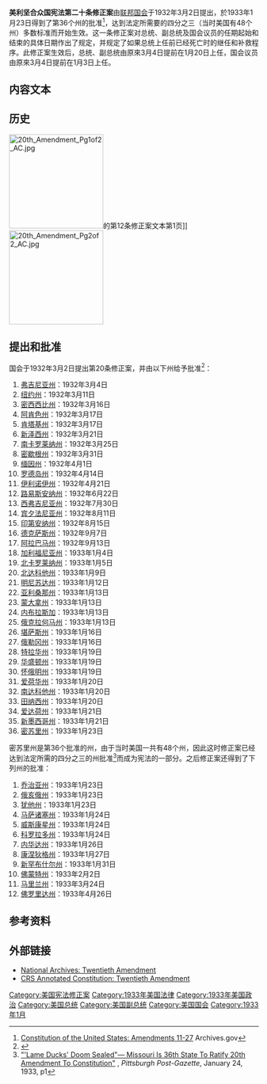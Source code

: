 {{noteTA
|G1=USState
}}
{{US Constitution article series}}

'''美利坚合众国宪法第二十条修正案'''由[[联邦国会|联邦国会]]于1932年3月2日提出，於1933年1月23日得到了第36个州的批准<ref>[http://www.archives.gov/exhibits/charters/constitution_amendments_11-27.html Constitution of the United States: Amendments 11-27] {{Wayback|url=http://www.archives.gov/exhibits/charters/constitution_amendments_11-27.html |date=20161009201001 }} Archives.gov</ref>，达到法定所需要的四分之三（当时美国有48个州）多数标准而开始生效。这一条修正案对总统、副总统及国会议员的任期起始和结束的具体日期作出了规定，并规定了如果总统上任前已经死亡时的继任和补救程序。此修正案生效后，总统、副总统由原來3月4日提前在1月20日上任，国会议员由原來3月4日提前在1月3日上任。

==内容文本==
{{quote|'''Section 1.''' The terms of the President and Vice President shall end at noon on the 20th day of January, and the terms of Senators and Representatives at noon on the 3d <!-- '3d' is the spelling used in the amendment text; please do not change it to read '3rd'--> day of January, of the years in which such terms would have ended if this article had not been ratified; and the terms of their successors shall then begin.
*译文：第一款　总统和副总统的任期应在本条未获批准前原定任期届满之年的1月20日正午结束，参议员和众议员的任期在本条未获批准前原定任期届满之年的1月3日正午结束，他们继任人的任期在同时开始。
'''Section 2.''' The Congress shall assemble at least once in every year, and such meeting shall begin at noon on the 3d <!-- '3d' is the spelling used in the amendment text; please do not change it to read '3rd'--> day of January, unless they shall by law appoint a different day.
*译文：第二款　国会每年至少应开会一次，除国会以法律另订日期外，此会议在1月3日正午开始。
'''Section 3.''' If, at the time fixed for the beginning of the term of the President, the President elect shall have died, the Vice President elect shall become President. If a President shall not have been chosen before the time fixed for the beginning of his term, or if the President elect shall have failed to qualify, then the Vice President elect shall act as President until a President shall have qualified; and the Congress may by law provide for the case wherein neither a President elect nor a Vice President elect shall have qualified, declaring who shall then act as President, or the manner in which one who is to act shall be selected, and such person shall act accordingly until a President or Vice President shall have qualified.
*译文：第三款　如当选总统在规定总统任期开始的时间已经死亡，当选副总统应成为总统。如在规定总统任期开始的时间以前，总统尚未选出，或当选总统不合乎资格，则当选副总统应代理总统直到一名总统已合乎资格时为止。在当选总统和当选副总统都不合乎资格时，国会得以法律规定代理总统之人，或宣布选出代理总统的办法。此人应代理总统直到一名总统或副总统合乎资格时为止。
'''Section 4.''' The Congress may by law provide for the case of the death of any of the persons from whom the House of Representatives may choose a President whenever the right of choice shall have devolved upon them, and for the case of the death of any of the persons from whom the Senate may choose a Vice President whenever the right of choice shall have devolved upon them.
*译文：第四款　国会得以法律对以下情况作出规定：在选举总统的权利转移到众议院时，而可被该院选为总统的人中有人死亡；在选举副总统的权利转移到参议院时，而可被该院选为副总统的人中有人死亡。
'''Section 5.''' Sections 1 and 2 shall take effect on the 15th day of October following the ratification of this article.
*译文：第五款　第一款和第二款应在本条批准后的10月15日生效。
'''Section 6.''' This article shall be inoperative unless it shall have been ratified as an amendment to the Constitution by the legislatures of three-fourths of the several States within seven years from the date of its submission.
*译文：第六款　本条除非在其提交各州之日起7年以内，由四分之三州议会批准为宪法修正案，不得发生效力<ref>{{cite book |title=美国宪政历程：影响美国的25个司法大案 |author1=任东来 |author2=陈伟 |author3=白雪峰 |author4=Charles J. McClain |author5=Laurene Wu McClain |publisher=中国法制出版社 |isbn=7-80182-138-6 |page=577|date=2004年1月}}</ref><ref>{{cite book |author=李道揆 |title=美国政府和政治（下册） |publisher=商务印书馆 |year=1999 |pages=775-799}}</ref>。}}

==历史==
[[Image:20th_Amendment_Pg1of2_AC.jpg|190px]]的第12条修正案文本第1页]]
[[Image:20th_Amendment_Pg2of2_AC.jpg|190px]]

==提出和批准==
国会于1932年3月2日提出第20条修正案，并由以下州给予批准<ref>{{cite web|url=http://www.usconstitution.net/constamrat.html|title=Ratification of Constitutional Amendments|last=Mount|first=Steve|date=January 2007|access-date=2013-03-30|archive-date=2013-01-21|archive-url=https://www.webcitation.org/6Dpco4kXa?url=http://www.usconstitution.net/constamrat.html|dead-url=no}}</ref>：
# [[弗吉尼亚州|弗吉尼亚州]]：1932年3月4日
# [[纽约州|纽约州]]：1932年3月11日
# [[密西西比州|密西西比州]]：1932年3月16日
# [[阿肯色州|阿肯色州]]：1932年3月17日
# [[肯塔基州|肯塔基州]]：1932年3月17日
# [[新泽西州|新泽西州]]：1932年3月21日
# [[南卡罗莱纳州|南卡罗莱纳州]]：1932年3月25日
# [[密歇根州|密歇根州]]：1932年3月31日
# [[缅因州|缅因州]]：1932年4月1日
# [[罗德岛州|罗德岛州]]：1932年4月14日
# [[伊利诺伊州|伊利诺伊州]]：1932年4月21日
# [[路易斯安纳州|路易斯安纳州]]：1932年6月22日
# [[西弗吉尼亚州|西弗吉尼亚州]]：1932年7月30日
# [[宾夕法尼亚州|宾夕法尼亚州]]：1932年8月11日
# [[印第安纳州|印第安纳州]]：1932年8月15日
# [[德克萨斯州|德克萨斯州]]：1932年9月7日
# [[阿拉巴马州|阿拉巴马州]]：1932年9月13日
# [[加利福尼亚州|加利福尼亚州]]：1933年1月4日
# [[北卡罗莱纳州|北卡罗莱纳州]]：1933年1月5日
# [[北达科他州|北达科他州]]：1933年1月9日
# [[明尼苏达州|明尼苏达州]]：1933年1月12日
# [[亚利桑那州|亚利桑那州]]：1933年1月13日
# [[蒙大拿州|蒙大拿州]]：1933年1月13日
# [[内布拉斯加|内布拉斯加]]：1933年1月13日
# [[俄克拉何马州|俄克拉何马州]]：1933年1月13日
# [[堪萨斯州|堪萨斯州]]：1933年1月16日
# [[俄勒冈州|俄勒冈州]]：1933年1月16日
# [[特拉华州|特拉华州]]：1933年1月19日
# [[华盛顿州|华盛顿州]]：1933年1月19日
# [[怀俄明州|怀俄明州]]：1933年1月19日
# [[爱荷华州|爱荷华州]]：1933年1月20日
# [[南达科他州|南达科他州]]：1933年1月20日
# [[田纳西州|田纳西州]]：1933年1月20日
# [[爱达荷州|爱达荷州]]：1933年1月21日
# [[新墨西哥州|新墨西哥州]]：1933年1月21日
# [[密苏里州|密苏里州]]：1933年1月23日

密苏里州是第36个批准的州，由于当时美国一共有48个州，因此这时修正案已经达到法定所需的四分之三的州批准<ref>[http://news.google.com/newspapers?nid=gL9scSG3K_gC&dat=19330124&printsec=frontpage&hl=en "'Lame Ducks' Doom Sealed"— Missouri Is 36th State To Ratify 20th Amendment To Constitution"] {{Wayback|url=http://news.google.com/newspapers?nid=gL9scSG3K_gC&dat=19330124&printsec=frontpage&hl=en |date=20210114215820 }}, ''Pittsburgh Post-Gazette'', January 24, 1933, p1</ref>而成为宪法的一部分。之后修正案还得到了下列州的批准：
# [[乔治亚州|乔治亚州]]：1933年1月23日
# [[俄亥俄州|俄亥俄州]]：1933年1月23日
# [[犹他州|犹他州]]：1933年1月23日
# [[马萨诸塞州|马萨诸塞州]]：1933年1月24日
# [[威斯康星州|威斯康星州]]：1933年1月24日
# [[科罗拉多州|科罗拉多州]]：1933年1月24日
# [[内华达州|内华达州]]：1933年1月26日
# [[康涅狄格州|康涅狄格州]]：1933年1月27日
# [[新罕布什尔州|新罕布什尔州]]：1933年1月31日
# [[佛蒙特州|佛蒙特州]]：1933年2月2日
# [[马里兰州|马里兰州]]：1933年3月24日
# [[佛罗里达州|佛罗里达州]]：1933年4月26日

==参考资料==
{{Reflist|2}}

==外部链接==
*[http://www.archives.gov/exhibits/charters/constitution_amendments_11-27.html#20 National Archives: Twentieth Amendment] {{Wayback|url=http://www.archives.gov/exhibits/charters/constitution_amendments_11-27.html#20 |date=20161009201001 }}
*[http://www.law.cornell.edu/anncon/html/amdt20toc_user.html CRS Annotated Constitution: Twentieth Amendment] {{Wayback|url=http://www.law.cornell.edu/anncon/html/amdt20toc_user.html |date=20161010095006 }}

{{美国宪法|state=collapsed}}

[[Category:美国宪法修正案|Category:美国宪法修正案]]
[[Category:1933年美国法律|Category:1933年美国法律]]
[[Category:1933年美国政治|Category:1933年美国政治]]
[[Category:美国总统|Category:美国总统]]
[[Category:美国副总统|Category:美国副总统]]
[[Category:美国国会|Category:美国国会]]
[[Category:1933年1月|Category:1933年1月]]
